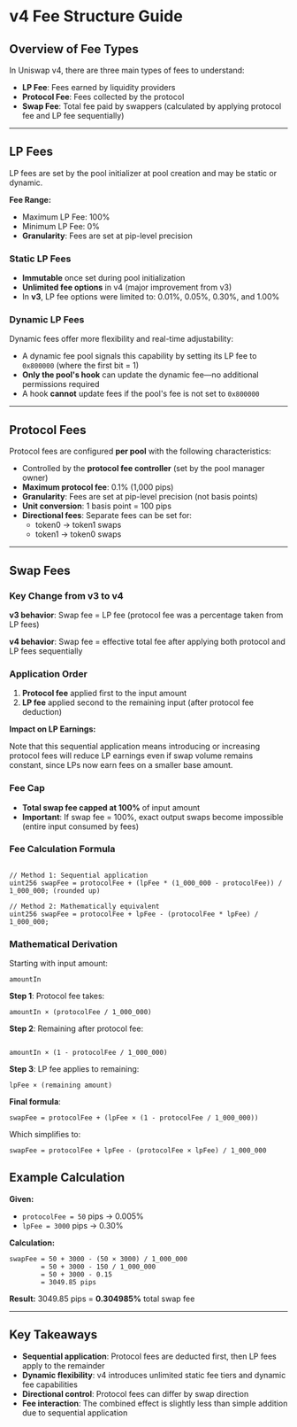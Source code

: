 # v4 Fee Structure Guide

## Overview of Fee Types

In Uniswap v4, there are three main types of fees to understand:

- **LP Fee**: Fees earned by liquidity providers
- **Protocol Fee**: Fees collected by the protocol
- **Swap Fee**: Total fee paid by swappers (calculated by applying protocol fee and LP fee sequentially)

---

## LP Fees

LP fees are set by the pool initializer at pool creation and may be static or dynamic.

**Fee Range:**

- Maximum LP Fee: 100%
- Minimum LP Fee: 0%
- **Granularity**: Fees are set at pip-level precision

### Static LP Fees

- **Immutable** once set during pool initialization
- **Unlimited fee options** in v4 (major improvement from v3)
- In **v3**, LP fee options were limited to: 0.01%, 0.05%, 0.30%, and 1.00%

### Dynamic LP Fees

Dynamic fees offer more flexibility and real-time adjustability:

- A dynamic fee pool signals this capability by setting its LP fee to `0x800000` (where the first bit = 1)
- **Only the pool's hook** can update the dynamic fee—no additional permissions required
- A hook **cannot** update fees if the pool's fee is not set to `0x800000`

---

## Protocol Fees

Protocol fees are configured **per pool** with the following characteristics:

- Controlled by the **protocol fee controller** (set by the pool manager owner)
- **Maximum protocol fee**: 0.1% (1,000 pips)
- **Granularity**: Fees are set at pip-level precision (not basis points)
- **Unit conversion**: 1 basis point = 100 pips
- **Directional fees**: Separate fees can be set for:
    - token0 → token1 swaps
    - token1 → token0 swaps

---

## Swap Fees

### Key Change from v3 to v4

**v3 behavior**: Swap fee = LP fee (protocol fee was a percentage taken from LP fees)

**v4 behavior**: Swap fee = effective total fee after applying both protocol and LP fees sequentially

### Application Order

1. **Protocol fee** applied first to the input amount
2. **LP fee** applied second to the remaining input (after protocol fee deduction)

**Impact on LP Earnings:**

Note that this sequential application means introducing or increasing protocol fees will reduce LP earnings even if swap volume remains constant, since LPs now earn fees on a smaller base amount.

### Fee Cap

- **Total swap fee capped at 100%** of input amount
- **Important**: If swap fee = 100%, exact output swaps become impossible (entire input consumed by fees)

### Fee Calculation Formula

```solidity

// Method 1: Sequential application
uint256 swapFee = protocolFee + (lpFee * (1_000_000 - protocolFee)) / 1_000_000; (rounded up)

// Method 2: Mathematically equivalent
uint256 swapFee = protocolFee + lpFee - (protocolFee * lpFee) / 1_000_000;

```

### Mathematical Derivation

Starting with input amount:

```
amountIn
```

**Step 1**: Protocol fee takes:

```
amountIn × (protocolFee / 1_000_000)
```

**Step 2**: Remaining after protocol fee:

```

amountIn × (1 - protocolFee / 1_000_000)
```

**Step 3**: LP fee applies to remaining:

```
lpFee × (remaining amount)
```

**Final formula**:

```
swapFee = protocolFee + (lpFee × (1 - protocolFee / 1_000_000))
```

Which simplifies to:

```
swapFee = protocolFee + lpFee - (protocolFee × lpFee) / 1_000_000
```

## Example Calculation

**Given:**

- `protocolFee = 50` pips → 0.005%
- `lpFee = 3000` pips → 0.30%

**Calculation:**

```solidity
swapFee = 50 + 3000 - (50 × 3000) / 1_000_000
        = 50 + 3000 - 150 / 1_000_000
        = 50 + 3000 - 0.15
        = 3049.85 pips
```

**Result:** 3049.85 pips = **0.304985%** total swap fee

---

## Key Takeaways

- **Sequential application**: Protocol fees are deducted first, then LP fees apply to the remainder
- **Dynamic flexibility**: v4 introduces unlimited static fee tiers and dynamic fee capabilities
- **Directional control**: Protocol fees can differ by swap direction
- **Fee interaction**: The combined effect is slightly less than simple addition due to sequential application